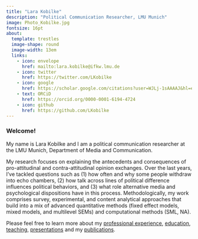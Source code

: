```yaml
---
title: "Lara Kobilke"
description: "Political Communication Researcher, LMU Munich"
image: Photo_Kobilke.jpg
fontsize: 16pt
about: 
  template: trestles
  image-shape: round
  image-width: 13em
  links:
    - icon: envelope
      href: mailto:lara.kobilke@ifkw.lmu.de
    - icon: twitter
      href: https://twitter.com/LKobilke
    - icon: google
      href: https://scholar.google.com/citations?user=WJLj-1sAAAAJ&hl=en
    - text: ORCiD
      href: https://orcid.org/0000-0001-6194-4724 
    - icon: github
      href: https://github.com/LKobilke
---
```


### Welcome!

::: {#hero-heading}
My name is Lara Kobilke and I am a political communication researcher at the LMU Munich, Department of Media and Communication.

My research focuses on explaining the antecedents and consequences of pro-attitudinal and contra-attitudinal opinion exchanges. Over the last years, I've tackled questions such as (1) how often and why some people withdraw into echo chambers, (2) how talk across lines of political difference influences political behaviors, and (3) what role alternative media and psychological dispositions have in this process. Methodologically, my work comprises survey, experimental, and content analytical approaches that build into a mix of advanced quantitative methods (fixed effect models, mixed models, and multilevel SEMs) and computational methods (SML, NA).

Please feel free to learn more about my [professional experience](Experience.qmd), [education](Experience.qmd), [teaching](Experience.qmd), [presentations](Presentations.qmd) and my [publications](Publications.qmd).
:::
